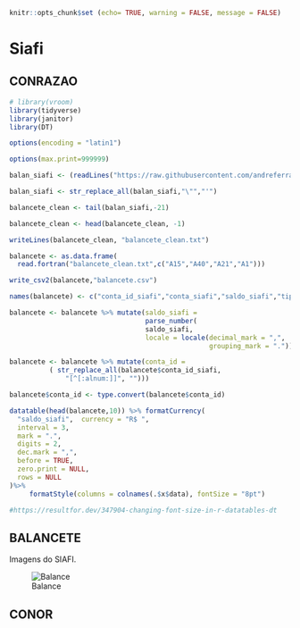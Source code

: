 ```{r}
knitr::opts_chunk$set (echo= TRUE, warning = FALSE, message = FALSE)
```

# Siafi

## CONRAZAO

```{r}
# library(vroom)
library(tidyverse)
library(janitor)
library(DT)

options(encoding = "latin1")

options(max.print=999999)

balan_siafi <- (readLines("https://raw.githubusercontent.com/andreferraribr/book/main/siafi/BALAN.txt" ,encoding = "UFT-8"))

balan_siafi <- str_replace_all(balan_siafi,"\"","'")

balancete_clean <- tail(balan_siafi,-21)

balancete_clean <- head(balancete_clean, -1)

writeLines(balancete_clean, "balancete_clean.txt")    

balancete <- as.data.frame( 
  read.fortran("balancete_clean.txt",c("A15","A40","A21","A1")))

write_csv2(balancete,"balancete.csv")

names(balancete) <- c("conta_id_siafi","conta_siafi","saldo_siafi","tipo_saldo")

balancete <- balancete %>% mutate(saldo_siafi = 
                                  parse_number(
                                  saldo_siafi,
                                  locale = locale(decimal_mark = ",",
                                                  grouping_mark = ".")))

balancete <- balancete %>% mutate(conta_id = 
          ( str_replace_all(balancete$conta_id_siafi,
              "[^[:alnum:]]", "")))

balancete$conta_id <- type.convert(balancete$conta_id)

datatable(head(balancete,10)) %>% formatCurrency(
  "saldo_siafi",  currency = "R$ ",
  interval = 3,
  mark = ".",
  digits = 2,
  dec.mark = ",",
  before = TRUE,
  zero.print = NULL,
  rows = NULL
)%>% 
     formatStyle(columns = colnames(.$x$data), fontSize = "8pt")

#https://resultfor.dev/347904-changing-font-size-in-r-datatables-dt
```

## BALANCETE

Imagens do SIAFI.

![Balance](siafi/balancete.png)

## CONOR

### 
